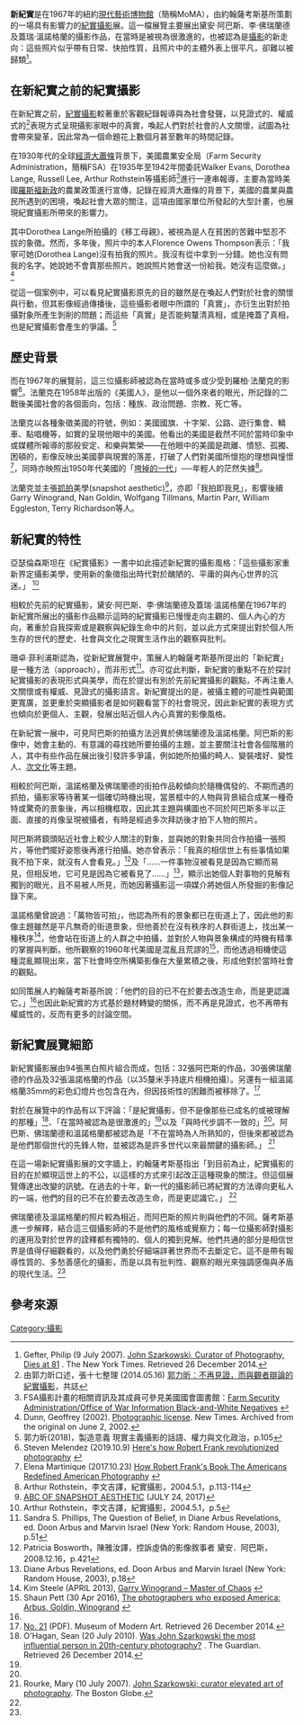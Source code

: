 '''新紀實'''是在1967年的紐約[[現代藝術博物館|現代藝術博物館]]（簡稱MoMA），由約翰薩考斯基所策劃的一場具有影響力的[[紀實攝影|紀實攝影]]展。這一檔展覽主要展出黛安·阿巴斯、李·佛瑞蘭德及蓋瑞·溫諾格蘭的攝影作品，在當時是被視為很激進的，也被認為是[[攝影|攝影]]的新走向：這些照片似乎帶有日常、快拍性質，且照片中的主體外表上很平凡，卻難以被歸類<ref name="#1">Gefter, Philip (9 July 2007). [https://www.nytimes.com/2007/07/09/arts/09szarkowski.html?pagewanted=all&_r=0 John Szarkowski, Curator of Photography, Dies at 81] {{Wayback|url=https://www.nytimes.com/2007/07/09/arts/09szarkowski.html?pagewanted=all&_r=0 |date=20210427001902 }}. The New York Times. Retrieved 26 December 2014.</ref>。

== 在新紀實之前的紀實攝影 ==
在新紀實之前，[[紀實攝影|紀實攝影]]較著重於客觀紀錄報導與為社會發聲，以見證式的、權威式的<ref>由郭力昕口述，張十七整理 (2014.05.16) [http://commagazine.twmedia.org/?p=2661 郭力昕：不再見證，而與觀者辯論的紀實攝影]，共誌</ref>表現方式呈現攝影家眼中的真實，喚起人們對於社會的人文關懷，試圖為社會帶來變革，因此常為一個命題花上數個月甚至數年的時間記錄。

在1930年代的全球[[經濟大蕭條|經濟大蕭條]]背景下，美國農業安全局（Farm Security Administration，簡稱FSA）在1935年至1942年間委託Walker Evans, Dorothea Lange, Russell Lee, Arthur Rothstein等攝影師<ref>FSA攝影計畫的相關資訊及其成員可參見美國國會圖書館：[https://www.loc.gov/collections/fsa-owi-black-and-white-negatives/about-this-collection/ Farm Security Administration/Office of War Information Black-and-White Negatives] {{Wayback|url=https://www.loc.gov/collections/fsa-owi-black-and-white-negatives/about-this-collection/ |date=20210319103722 }}</ref>進行一連串報導，主要為當時美國[[羅斯福新政|羅斯福新政]]的農業政策進行宣傳，記錄在經濟大蕭條的背景下，美國的農業與農民所遇到的困境，喚起社會大眾的關注，這項由國家單位所發起的大型計畫，也展現紀實攝影所帶來的影響力。

其中Dorothea Lange所拍攝的《移工母親》，被視為是人在貧困的苦難中堅忍不拔的象徵。然而，多年後，照片中的本人Florence Owens Thompson表示：「我寧可她(Dorothea Lange)沒有拍我的照片。我沒有從中拿到一分錢。她也沒有問我的名字。她說她不會賣那些照片。她說照片她會送一份給我。她沒有這麼做。」<ref>Dunn, Geoffrey (2002). [https://web.archive.org/web/20020602103656/http://www.newtimes-slo.com/archives/cov_stories_2002/cov_01172002.html Photographic license]. New Times. Archived from the original on June 2, 2002.</ref> 

從這一個案例中，可以看見紀實攝影原先的目的雖然是在喚起人們對於社會的關懷與行動，但其影像經過傳播後，這些攝影者眼中所謂的「真實」，亦衍生出對於拍攝對象所產生剝削的問題；而這些「真實」是否能夠釐清真相，或是掩蓋了真相，也是紀實攝影會產生的爭議。<ref>郭力昕(2018)，製造意義 現實主義攝影的話語、權力與文化政治，p.105</ref>

== 歷史背景 ==
而在1967年的展覽前，這三位攝影師被認為在當時或多或少受到羅柏·法蘭克的影響<ref>Steven Melendez (2019.10.9) [https://www.fastcompany.com/90401969/robert-frank-dead-heres-how-he-revolutionized-photography Here's how Robert Frank revolutionized photography] {{Wayback|url=https://www.fastcompany.com/90401969/robert-frank-dead-heres-how-he-revolutionized-photography |date=20201127005704 }}</ref>。法蘭克在1958年出版的《美國人》，是他以一個外來者的眼光，所記錄的二戰後美國社會的各個面向，包括：種族、政治問題、宗教、死亡等。

法蘭克以各種象徵美國的符號，例如：美國國旗、十字架、公路、遊行集會、轎車、點唱機等，如實的呈現他眼中的美國。他看出的美國是截然不同於當時印象中或媒體所報導的那般安定、和樂與繁榮——在他眼中的美國是疏離、憤怒、孤獨、困頓的，影像反映出美國夢與現實的落差，打破了人們對美國所懷抱的理想與憧憬<ref>Elena Martinique (2017.10.23) [https://www.widewalls.ch/magazine/robert-frank-the-americans-albertina How Robert Frank's Book The Americans Redefined American Photography] {{Wayback|url=https://www.widewalls.ch/magazine/robert-frank-the-americans-albertina |date=20200924092031 }}</ref>，同時亦映照出1950年代美國的「[[垮掉的一代|垮掉的一代]]」──年輕人的茫然失據<ref>Arthur Rothstein，李文吉譯，紀實攝影，2004.5.1，p.113-114</ref>。

法蘭克並主張[[抓拍|抓拍]]美學(snapshot aesthetic)<ref>[http://www.thesadbear.com/?p=1646 ABC OF SNAPSHOT AESTHETIC] {{Wayback|url=http://www.thesadbear.com/?p=1646 |date=20201124094654 }} (JULY 24, 2017)</ref>，亦即「我拍即我見」，影響後續Garry Winogrand, Nan Goldin, Wolfgang Tillmans, Martin Parr, William Eggleston, Terry Richardson等人。

== 新紀實的特性 ==
亞瑟倫森斯坦在《紀實攝影》一書中如此描述新紀實的攝影風格：「這些攝影家重新界定攝影美學，使用新的象徵指出時代對於醜陋的、平庸的與內心世界的沉迷。」 <ref>Arthur Rothstein，李文吉譯，紀實攝影，2004.5.1，p.5</ref>

相較於先前的紀實攝影，黛安·阿巴斯、李·佛瑞蘭德及蓋瑞·溫諾格蘭在1967年的新紀實所展出的攝影作品顯示這時的紀實攝影已慢慢走向主觀的、個人內心的方向，著重於自我探索或是觀察與紀錄生命中的片刻，並以此方式來提出對於個人所生存的世代的歷史、社會與文化之現實生活作出的觀察與批判。

珊卓·菲利浦斯認為，從新紀實展覽中，策展人約翰薩考斯基所提出的「新紀實」是一種方法（approach），而非形式<ref name="#2">Sandra S. Phillips, The Question of Belief, in Diane Arbus Revelations, ed. Doon Arbus and Marvin Israel (New York: Random House, 2003), p.51</ref>。亦可從此判斷，新紀實的重點不在於探討紀實攝影的表現形式與美學，而在於提出有別於先前紀實攝影的觀點，不再注重人文關懷或有權威、見證式的攝影語言。新紀實提出的是，被攝主體的可能性與範圍更寬廣，並更重於突顯攝影者是如何觀看當下的社會現況，因此新紀實的表現方式也傾向於更個人、主觀，發展出貼近個人內心真實的影像風格。

在新紀實一展中，可見阿巴斯的拍攝方法迥異於佛瑞蘭德及溫諾格蘭。阿巴斯的影像中，她會主動的、有意識的尋找她所要拍攝的主題，並主要關注社會各個階層的人，其中有些作品在展出後引發許多爭議，例如她所拍攝的畸人、變裝嗜好、變性人、[[次文化|次文化]]等主題。

相較於阿巴斯，溫諾格蘭及佛瑞蘭德的街拍作品較傾向於隨機偶發的、不期而遇的抓拍，攝影家等待著某一個確切時機出現，當景框中的人物與背景組合成某一種奇特或驚奇的景象後，再以相機框取，因此其主題與構圖也不同於阿巴斯多半以正面、直接的肖像呈現被攝者，有時是經過多次拜訪後才拍下人物的照片。

阿巴斯將鏡頭貼近社會上較少人關注的對象，並與她的對象共同合作拍攝一張照片，等他們擺好姿態後再進行拍攝。她亦曾表示：「我真的相信世上有些事情如果我不拍下來，就沒有人會看見。」<ref>Patricia Bosworth，陳雅汝譯，控訴虛偽的影像敘事者 黛安．阿巴斯，2008.12.16，p.421</ref>及「……一件事物沒被看見是因為它顯而易見，但相反地，它可見是因為它被看見了……」<ref>Diane Arbus Revelations, ed. Doon Arbus and Marvin Israel (New York: Random House, 2003), p.18</ref>，顯示出她個人對事物的見解有獨到的眼光，且不易被人所見，而她因著攝影這一項媒介將她個人所發掘的影像記錄下來。

溫諾格蘭曾說過：「萬物皆可拍」，他認為所有的景象都已在街道上了，因此他的影像主題雖然是平凡無奇的街道景象，但他善於在沒有秩序的人群街道上，找出某一種秩序<ref>Kim Steele (APRIL 2013), [https://www.theboulevardiers.com/2013/04/22/garry-winogrand-master-of-chaos/ Garry Winogrand – Master of Chaos] {{Wayback|url=https://www.theboulevardiers.com/2013/04/22/garry-winogrand-master-of-chaos/ |date=20210120141754 }}</ref>，他會站在街道上的人群之中拍攝，並對於人物與景象構成的時機有精準的掌握與判斷。他所觀察的1960年代美國是混亂且荒謬的<ref>Shaun Pett (30 Apr 2016), [https://www.theguardian.com/artanddesign/2016/apr/30/diane-arbus-nan-goldin-garry-winogrand-photography-exhibition The photographers who exposed America: Arbus, Goldin, Winogrand] {{Wayback|url=https://www.theguardian.com/artanddesign/2016/apr/30/diane-arbus-nan-goldin-garry-winogrand-photography-exhibition |date=20200808061258 }}</ref>，而他透過相機使這種混亂顯現出來，當下社會時空所構築影像在大量累積之後，形成他對於當時社會的觀點。

如同策展人約翰薩考斯基所說：「他們的目的已不在於要去改造生命，而是更認識它。」<ref name="#2"/>也因此新紀實的方式基於題材轉變的關係，而不再是見證式，也不再帶有權威性的，反而有更多的討論空間。

== 新紀實展覽細節 ==
新紀實攝影展由94張黑白照片組合而成，包括：32張阿巴斯的作品，30張佛瑞蘭德的作品及32張溫諾格蘭的作品（以35釐米手持底片相機拍攝）。另還有一組溫諾格蘭35mm的彩色幻燈片也包含在內，但因技術性的困難而被移除了。<ref name="#3">[https://www.moma.org/momaorg/shared/pdfs/docs/press_archives/3860/releases/MOMA_1967_Jan-June_0034_21.pdf?2010 No. 21] {{Wayback|url=https://www.moma.org/momaorg/shared/pdfs/docs/press_archives/3860/releases/MOMA_1967_Jan-June_0034_21.pdf?2010 |date=20210308160153 }}(PDF). Museum of Modern Art. Retrieved 26 December 2014.</ref>

對於在展覽中的作品有以下評論：「是紀實攝影，但不是像那些已成名的或被理解的那種」<ref name="#4">O'Hagan, Sean (20 July 2010). [https://www.theguardian.com/artanddesign/2010/jul/20/john-szarkowski-photography-moma Was John Szarkowski the most influential person in 20th-century photography?] {{Wayback|url=https://www.theguardian.com/artanddesign/2010/jul/20/john-szarkowski-photography-moma |date=20210628023958 }}. The Guardian. Retrieved 26 December 2014.</ref>、「在當時被認為是很激進的」<ref name="#1"/>以及「與時代步調不一致的」<ref name="#4"/>。阿巴斯、佛瑞蘭德和溫諾格蘭都被認為是「不在當時為人所熟知的，但後來都被認為是他們那個世代的先鋒人物，並被認為是許多世代以來最關鍵的攝影師。」 <ref>Rourke, Mary (10 July 2007). [http://archive.boston.com/news/globe/obituaries/articles/2007/07/10/john_szarkowski_curator_elevated_art_of_photography/?page=full John Szarkowski; curator elevated art of photography]. The Boston Globe.</ref>

在這一場新紀實攝影展的文字牆上，約翰薩考斯基指出「到目前為止，紀實攝影的目的在於顯現這世上的不公，以這樣的方式來引起改正這種現象的關注。但這個展覽傳達出改變的訊號。在過去的十年，新一代的攝影師已將紀實的方法導向更私人的一端，他們的目的已不在於要去改造生命，而是更認識它。」 <ref name="#3"/>

佛瑞蘭德及溫諾格蘭的照片較為相近，而阿巴斯的照片則與他們的不同。薩考斯基進一步解釋，結合這三個攝影師的不是他們的風格或覺察力；每一位攝影師對攝影的運用及對於世界的詮釋都有獨特的、個人的獨到見解。他們共通的部分是相信世界是值得仔細觀看的，以及他們勇於仔細端詳著世界而不去斷定它。這不是帶有報導性質的、多愁善感化的攝影，而是以具有批判性、觀察的眼光來強調感傷與矛盾的現代生活。<ref name="#3"/>

== 參考來源 ==


[[Category:攝影|Category:攝影]]
